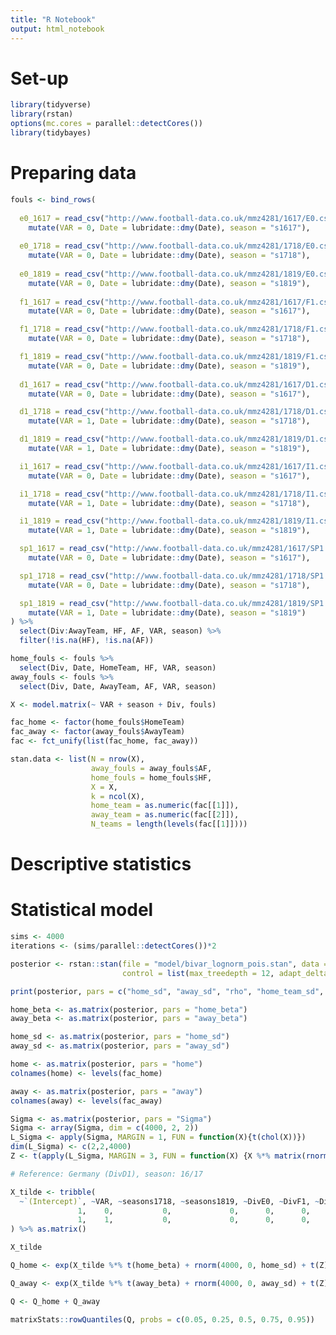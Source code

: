 ```yaml
---
title: "R Notebook"
output: html_notebook
---
```


# Set-up

```r
library(tidyverse)
library(rstan)
options(mc.cores = parallel::detectCores())
library(tidybayes)
```

# Preparing data

```r

fouls <- bind_rows(
  
  e0_1617 = read_csv("http://www.football-data.co.uk/mmz4281/1617/E0.csv") %>%
    mutate(VAR = 0, Date = lubridate::dmy(Date), season = "s1617"),
  
  e0_1718 = read_csv("http://www.football-data.co.uk/mmz4281/1718/E0.csv") %>%
    mutate(VAR = 0, Date = lubridate::dmy(Date), season = "s1718"),
  
  e0_1819 = read_csv("http://www.football-data.co.uk/mmz4281/1819/E0.csv") %>%
    mutate(VAR = 0, Date = lubridate::dmy(Date), season = "s1819"),
  
  f1_1617 = read_csv("http://www.football-data.co.uk/mmz4281/1617/F1.csv") %>%
    mutate(VAR = 0, Date = lubridate::dmy(Date), season = "s1617"),

  f1_1718 = read_csv("http://www.football-data.co.uk/mmz4281/1718/F1.csv") %>%
    mutate(VAR = 0, Date = lubridate::dmy(Date), season = "s1718"),

  f1_1819 = read_csv("http://www.football-data.co.uk/mmz4281/1819/F1.csv") %>%
    mutate(VAR = 0, Date = lubridate::dmy(Date), season = "s1819"),
  
  d1_1617 = read_csv("http://www.football-data.co.uk/mmz4281/1617/D1.csv") %>%
    mutate(VAR = 0, Date = lubridate::dmy(Date), season = "s1617"),

  d1_1718 = read_csv("http://www.football-data.co.uk/mmz4281/1718/D1.csv") %>%
    mutate(VAR = 1, Date = lubridate::dmy(Date), season = "s1718"),

  d1_1819 = read_csv("http://www.football-data.co.uk/mmz4281/1819/D1.csv") %>%
    mutate(VAR = 1, Date = lubridate::dmy(Date), season = "s1819"),

  i1_1617 = read_csv("http://www.football-data.co.uk/mmz4281/1617/I1.csv") %>%
    mutate(VAR = 0, Date = lubridate::dmy(Date), season = "s1617"),

  i1_1718 = read_csv("http://www.football-data.co.uk/mmz4281/1718/I1.csv") %>%
    mutate(VAR = 1, Date = lubridate::dmy(Date), season = "s1718"),

  i1_1819 = read_csv("http://www.football-data.co.uk/mmz4281/1819/I1.csv") %>%
    mutate(VAR = 1, Date = lubridate::dmy(Date), season = "s1819"),

  sp1_1617 = read_csv("http://www.football-data.co.uk/mmz4281/1617/SP1.csv") %>%
    mutate(VAR = 0, Date = lubridate::dmy(Date), season = "s1617"),

  sp1_1718 = read_csv("http://www.football-data.co.uk/mmz4281/1718/SP1.csv") %>%
    mutate(VAR = 0, Date = lubridate::dmy(Date), season = "s1718"),

  sp1_1819 = read_csv("http://www.football-data.co.uk/mmz4281/1819/SP1.csv") %>%
    mutate(VAR = 1, Date = lubridate::dmy(Date), season = "s1819")
) %>%
  select(Div:AwayTeam, HF, AF, VAR, season) %>%
  filter(!is.na(HF), !is.na(AF))

```


```r
home_fouls <- fouls %>% 
  select(Div, Date, HomeTeam, HF, VAR, season)
away_fouls <- fouls %>%
  select(Div, Date, AwayTeam, AF, VAR, season)
```

```r
X <- model.matrix(~ VAR + season + Div, fouls)

fac_home <- factor(home_fouls$HomeTeam)
fac_away <- factor(away_fouls$AwayTeam)
fac <- fct_unify(list(fac_home, fac_away))

stan.data <- list(N = nrow(X),
                  away_fouls = away_fouls$AF,
                  home_fouls = home_fouls$HF,
                  X = X,
                  k = ncol(X),
                  home_team = as.numeric(fac[[1]]),
                  away_team = as.numeric(fac[[2]]),
                  N_teams = length(levels(fac[[1]])))
```


# Descriptive statistics

# Statistical model





```r
sims <- 4000
iterations <- (sims/parallel::detectCores())*2

posterior <- rstan::stan(file = "model/bivar_lognorm_pois.stan", data = stan.data, iter = iterations, 
                         control = list(max_treedepth = 12, adapt_delta = 0.85))
```

```r
print(posterior, pars = c("home_sd", "away_sd", "rho", "home_team_sd", "away_team_sd"))
```

```r
home_beta <- as.matrix(posterior, pars = "home_beta")
away_beta <- as.matrix(posterior, pars = "away_beta")

```

```r
home_sd <- as.matrix(posterior, pars = "home_sd")
away_sd <- as.matrix(posterior, pars = "away_sd")

home <- as.matrix(posterior, pars = "home")
colnames(home) <- levels(fac_home)

away <- as.matrix(posterior, pars = "away")
colnames(away) <- levels(fac_away)
```

```r
Sigma <- as.matrix(posterior, pars = "Sigma")
Sigma <- array(Sigma, dim = c(4000, 2, 2))
L_Sigma <- apply(Sigma, MARGIN = 1, FUN = function(X){t(chol(X))})
dim(L_Sigma) <- c(2,2,4000)
Z <- t(apply(L_Sigma, MARGIN = 3, FUN = function(X) {X %*% matrix(rnorm(2), nrow = 2)}))
```

```r
# Reference: Germany (DivD1), season: 16/17

X_tilde <- tribble(
  ~`(Intercept)`, ~VAR, ~seasons1718, ~seasons1819, ~DivE0, ~DivF1, ~DivI1, ~DivSP1,
               1,    0,           0,             0,      0,      0,      0,       0,
               1,    1,           0,             0,      0,      0,      0,       0
) %>% as.matrix()

X_tilde
```

```r
Q_home <- exp(X_tilde %*% t(home_beta) + rnorm(4000, 0, home_sd) + t(Z)[1,])

Q_away <- exp(X_tilde %*% t(away_beta) + rnorm(4000, 0, away_sd) + t(Z)[2,])

Q <- Q_home + Q_away

matrixStats::rowQuantiles(Q, probs = c(0.05, 0.25, 0.5, 0.75, 0.95))
```


































